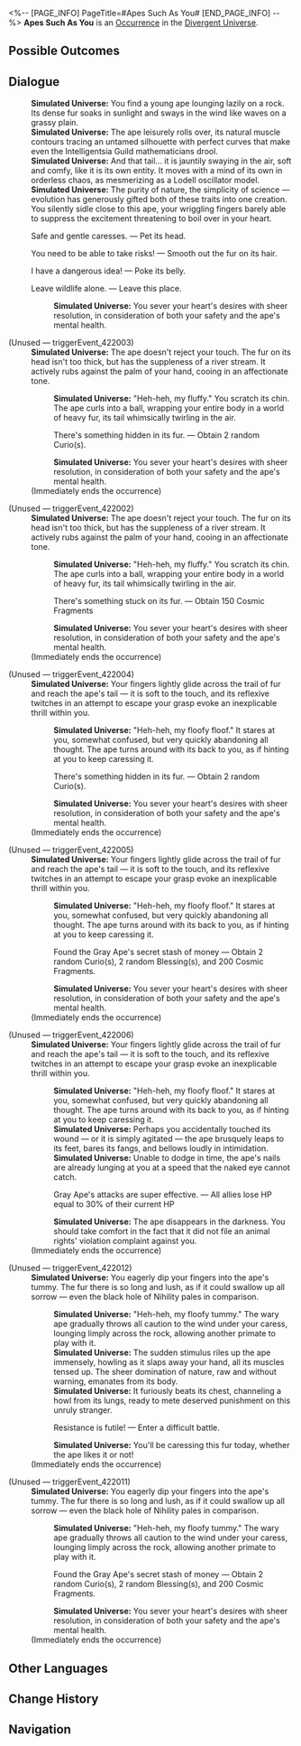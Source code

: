 <%-- [PAGE_INFO]
PageTitle=#Apes Such As You#
[END_PAGE_INFO] --%>
{{Stub}}
{{Simulated Universe Event Infobox
|id            = 22001
|title         = 
|image         = Occurrence Ape.png
|domains_su    = 
|domains_ext   = 
|domains_swarm = 
|domains_gng   = 
|domains_du    = Unknown
|requirements  = 
|prev          = 
|next          = 
|characters    = 
|factions      = 
|order         = 
|order_du      = 
}}
'''Apes Such As You''' is an [[Divergent Universe/Occurrence|Occurrence]] in the [[Divergent Universe]].

==Possible Outcomes==
{{Possible Outcomes
|choice_1 = There's something hidden in its fur.
|result_1 = Obtain 2 random Curio(s).

|choice_2 = Resistance is futile!
|result_2 = Enter a difficult battle.

|choice_3 = Found the Gray Ape's secret stash of money
|result_3 = Obtain 2 random Curio(s), 2 random Blessing(s), and 200 Cosmic Fragments.

|choice_4 = Gray Ape's attacks are super effective.
|result_4 = All allies lose HP equal to 30% of their current HP

|choice_5 = There's something stuck on its fur.
|result_5 = Obtain 150 Cosmic Fragments

|choice_6 = Safe and gentle caresses.
|result_6 = Pet its head.

|choice_7 = You need to be able to take risks!
|result_7 = Smooth out the fur on its hair.

|choice_8 = I have a dangerous idea!
|result_8 = Poke its belly.

|choice_9 = Leave wildlife alone.
|result_9 = Leave this place.

}}
<!--
==Gameplay Notes==
* 
-->
==Dialogue==
{{Dialogue Start}}
:'''Simulated Universe:''' You find a young ape lounging lazily on a rock. Its dense fur soaks in sunlight and sways in the wind like waves on a grassy plain.
:'''Simulated Universe:''' The ape leisurely rolls over, its natural muscle contours tracing an untamed silhouette with perfect curves that make even the Intelligentsia Guild mathematicians drool.
:'''Simulated Universe:''' And that tail... it is jauntily swaying in the air, soft and comfy, like it is its own entity. It moves with a mind of its own in orderless chaos, as mesmerizing as a Lodell oscillator model.
:'''Simulated Universe:''' The purity of nature, the simplicity of science &mdash; evolution has generously gifted both of these traits into one creation. You silently sidle close to this ape, your wriggling fingers barely able to suppress the excitement threatening to boil over in your heart.
:{{DIcon|Star}} Safe and gentle caresses. &mdash; Pet its head.
:{{DIcon|Star}} You need to be able to take risks! &mdash; Smooth out the fur on its hair.
:{{DIcon|Star}} I have a dangerous idea! &mdash; Poke its belly.
:{{DIcon|Star}} Leave wildlife alone. &mdash; Leave this place.
::'''Simulated Universe:''' You sever your heart's desires with sheer resolution, in consideration of both your safety and the ape's mental health.


;(Unused &mdash; triggerEvent_422003)
:'''Simulated Universe:''' The ape doesn't reject your touch. The fur on its head isn't too thick, but has the suppleness of a river stream. It actively rubs against the palm of your hand, cooing in an affectionate tone.
::'''Simulated Universe:''' "Heh-heh, my fluffy." You scratch its chin. The ape curls into a ball, wrapping your entire body in a world of heavy fur, its tail whimsically twirling in the air.
::{{DIcon|Star}} There's something hidden in its fur. &mdash; Obtain 2 random Curio(s).
::'''Simulated Universe:''' You sever your heart's desires with sheer resolution, in consideration of both your safety and the ape's mental health.
:;(Immediately ends the occurrence)

;(Unused &mdash; triggerEvent_422002)
:'''Simulated Universe:''' The ape doesn't reject your touch. The fur on its head isn't too thick, but has the suppleness of a river stream. It actively rubs against the palm of your hand, cooing in an affectionate tone.
::'''Simulated Universe:''' "Heh-heh, my fluffy." You scratch its chin. The ape curls into a ball, wrapping your entire body in a world of heavy fur, its tail whimsically twirling in the air.
::{{DIcon|Star}} There's something stuck on its fur. &mdash; Obtain 150 Cosmic Fragments
::'''Simulated Universe:''' You sever your heart's desires with sheer resolution, in consideration of both your safety and the ape's mental health.
:;(Immediately ends the occurrence)

;(Unused &mdash; triggerEvent_422004)
:'''Simulated Universe:''' Your fingers lightly glide across the trail of fur and reach the ape's tail &mdash; it is soft to the touch, and its reflexive twitches in an attempt to escape your grasp evoke an inexplicable thrill within you.
::'''Simulated Universe:''' "Heh-heh, my floofy floof." It stares at you, somewhat confused, but very quickly abandoning all thought. The ape turns around with its back to you, as if hinting at you to keep caressing it.
::{{DIcon|Star}} There's something hidden in its fur. &mdash; Obtain 2 random Curio(s).
::'''Simulated Universe:''' You sever your heart's desires with sheer resolution, in consideration of both your safety and the ape's mental health.
:;(Immediately ends the occurrence)

;(Unused &mdash; triggerEvent_422005)
:'''Simulated Universe:''' Your fingers lightly glide across the trail of fur and reach the ape's tail &mdash; it is soft to the touch, and its reflexive twitches in an attempt to escape your grasp evoke an inexplicable thrill within you.
::'''Simulated Universe:''' "Heh-heh, my floofy floof." It stares at you, somewhat confused, but very quickly abandoning all thought. The ape turns around with its back to you, as if hinting at you to keep caressing it.
::{{DIcon|Star}} Found the Gray Ape's secret stash of money &mdash; Obtain 2 random Curio(s), 2 random Blessing(s), and 200 Cosmic Fragments.
::'''Simulated Universe:''' You sever your heart's desires with sheer resolution, in consideration of both your safety and the ape's mental health.
:;(Immediately ends the occurrence)

;(Unused &mdash; triggerEvent_422006)
:'''Simulated Universe:''' Your fingers lightly glide across the trail of fur and reach the ape's tail &mdash; it is soft to the touch, and its reflexive twitches in an attempt to escape your grasp evoke an inexplicable thrill within you.
::'''Simulated Universe:''' "Heh-heh, my floofy floof." It stares at you, somewhat confused, but very quickly abandoning all thought. The ape turns around with its back to you, as if hinting at you to keep caressing it.
::'''Simulated Universe:''' Perhaps you accidentally touched its wound &mdash; or it is simply agitated &mdash; the ape brusquely leaps to its feet, bares its fangs, and bellows loudly in intimidation.
::'''Simulated Universe:''' Unable to dodge in time, the ape's nails are already lunging at you at a speed that the naked eye cannot catch.
::{{DIcon|Star}} Gray Ape's attacks are super effective. &mdash; All allies lose HP equal to 30% of their current HP
::'''Simulated Universe:''' The ape disappears in the darkness. You should take comfort in the fact that it did not file an animal rights' violation complaint against you.
:;(Immediately ends the occurrence)

;(Unused &mdash; triggerEvent_422012)
:'''Simulated Universe:''' You eagerly dip your fingers into the ape's tummy. The fur there is so long and lush, as if it could swallow up all sorrow &mdash; even the black hole of Nihility pales in comparison.
::'''Simulated Universe:''' "Heh-heh, my floofy tummy." The wary ape gradually throws all caution to the wind under your caress, lounging limply across the rock, allowing another primate to play with it.
::'''Simulated Universe:''' The sudden stimulus riles up the ape immensely, howling as it slaps away your hand, all its muscles tensed up. The sheer domination of nature, raw and without warning, emanates from its body.
::'''Simulated Universe:''' It furiously beats its chest, channeling a howl from its lungs, ready to mete deserved punishment on this unruly stranger.
::{{DIcon|Star}} Resistance is futile! &mdash; Enter a difficult battle.
::'''Simulated Universe:''' You'll be caressing this fur today, whether the ape likes it or not!
:;(Immediately ends the occurrence)

;(Unused &mdash; triggerEvent_422011)
:'''Simulated Universe:''' You eagerly dip your fingers into the ape's tummy. The fur there is so long and lush, as if it could swallow up all sorrow &mdash; even the black hole of Nihility pales in comparison.
::'''Simulated Universe:''' "Heh-heh, my floofy tummy." The wary ape gradually throws all caution to the wind under your caress, lounging limply across the rock, allowing another primate to play with it.
::{{DIcon|Star}} Found the Gray Ape's secret stash of money &mdash; Obtain 2 random Curio(s), 2 random Blessing(s), and 200 Cosmic Fragments.
::'''Simulated Universe:''' You sever your heart's desires with sheer resolution, in consideration of both your safety and the ape's mental health.
:;(Immediately ends the occurrence)
{{Dialogue End}}

==Other Languages==
{{Other Languages
|en   = Apes Such As You
|zhs  = 像你这样的苍猿
|zht  = 像你這樣的蒼猿
|ja   = あなたのような{{Rubi|蒼猿|そうえん}}は
|ko   = 너 같은 푸른 원숭이는
|es   = Simios como tú
|fr   = Des singes comme vous
|ru   = Похожая на тебя обезьяна
|th   = ลิงอย่างเช่นคุณ
|vi   = Linh Trưởng Như Bạn
|de   = Affen wie du
|id   = Kera Sepertimu
|pt   = Macacos Como Você
}}

==Change History==
{{Change History|2.5}}

==Navigation==
{{Occurrence Navbox}}